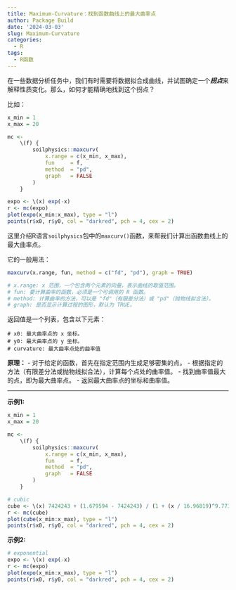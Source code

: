 ```yaml
---
title: Maximum-Curvature：找到函数曲线上的最大曲率点
author: Package Build
date: '2024-03-03'
slug: Maximum-Curvature
categories:
  - R
tags:
  - R函数
---
```


在一些数据分析任务中，我们有时需要将数据拟合成曲线，并试图确定一个***拐点***来解释性质变化。那么，如何才能精确地找到这个拐点？  

比如：
```r
x_min = 1
x_max = 20

mc <-
    \(f) {
        soilphysics::maxcurv(
            x.range = c(x_min, x_max),
            fun     = f,
            method  = "pd",
            graph   = FALSE
        )
    }

expo <- \(x) exp(-x)
r <- mc(expo)
plot(expo(x_min:x_max), type = "l")
points(r$x0, r$y0, col = "darkred", pch = 4, cex = 2)
```


这里介绍R语言`soilphysics`包中的`maxcurv()`函数，来帮我们计算出函数曲线上的最大曲率点。  

它的一般用法：
```r
maxcurv(x.range, fun, method = c("fd", "pd"), graph = TRUE)

# x.range: x 范围，一个包含两个元素的向量，表示曲线的取值范围。
# fun: 要计算曲率的函数，必须是一个可调用的 R 函数。
# method: 计算曲率的方法，可以是 "fd"（有限差分法）或 "pd"（抛物线拟合法）。
# graph: 是否显示计算过程的图形，默认为 TRUE。
```

返回值是一个列表，包含以下元素：

```
# x0: 最大曲率点的 x 坐标。
# y0: 最大曲率点的 y 坐标。
# curvature: 最大曲率点处的曲率值
```

**原理：**
- 对于给定的函数，首先在指定范围内生成足够密集的点。
- 根据指定的方法（有限差分法或抛物线拟合法），计算每个点处的曲率值。
- 找到曲率值最大的点，即为最大曲率点。
- 返回最大曲率点的坐标和曲率值。

---

**示例1:**
```r
x_min = 1
x_max = 20

mc <-
    \(f) {
        soilphysics::maxcurv(
            x.range = c(x_min, x_max),
            fun     = f,
            method  = "pd",
            graph   = FALSE
        )
    }

# cubic
cube <- \(x) 7424243 + (1.679594 - 7424243) / (1 + (x / 16.96819)^9.773759)
r <- mc(cube)
plot(cube(x_min:x_max), type = "l")
points(r$x0, r$y0, col = "darkred", pch = 4, cex = 2)
```

**示例2:**
```r
# exponential
expo <- \(x) exp(-x)
r <- mc(expo)
plot(expo(x_min:x_max), type = "l")
points(r$x0, r$y0, col = "darkred", pch = 4, cex = 2)
```





